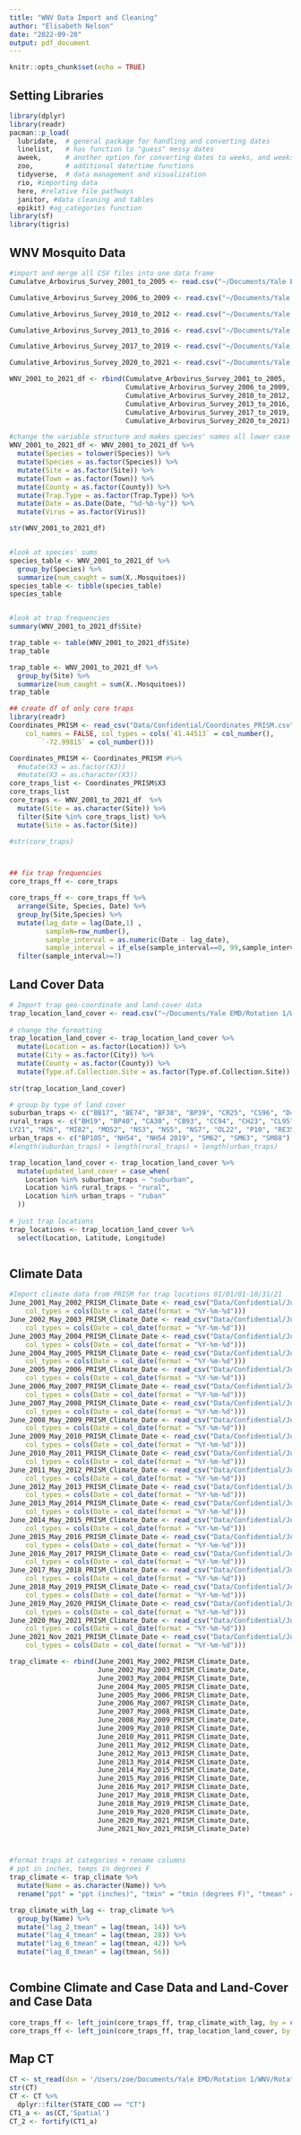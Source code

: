 ```yaml
---
title: "WNV Data Import and Cleaning"
author: "Elisabeth Nelson"
date: "2022-09-20"
output: pdf_document
---
```


```r
knitr::opts_chunk$set(echo = TRUE)
```

## Setting Libraries

```r
library(dplyr)
library(readr)
pacman::p_load(
  lubridate,  # general package for handling and converting dates  
  linelist,   # has function to "guess" messy dates
  aweek,      # another option for converting dates to weeks, and weeks to dates
  zoo,        # additional date/time functions
  tidyverse,  # data management and visualization  
  rio, #importing data
  here, #relative file pathways
  janitor, #data cleaning and tables
  epikit) #ag_categories function
library(sf)
library(tigris)

```

## WNV Mosquito Data


```r
#import and merge all CSV files into one data frame
Cumulatve_Arbovirus_Survey_2001_to_2005 <- read.csv("~/Documents/Yale EMD/Rotation 1/WNV/Rotation-1-WNV/Data/Confidential/mozzie data/Cumulative Arbovirus Survey 2001 to 2005 .csv", sep = ",", header = TRUE)

Cumulative_Arbovirus_Survey_2006_to_2009 <- read.csv("~/Documents/Yale EMD/Rotation 1/WNV/Rotation-1-WNV/Data/Confidential/mozzie data/Cumulative Arbovirus Survey 2006 to 2009.csv", sep = ",", header = TRUE)

Cumulative_Arbovirus_Survey_2010_to_2012 <- read.csv("~/Documents/Yale EMD/Rotation 1/WNV/Rotation-1-WNV/Data/Confidential/mozzie data/Cumulative Arbovirus Survey 2010 to 2012.csv", sep = ",", header = TRUE)

Cumulative_Arbovirus_Survey_2013_to_2016 <- read.csv("~/Documents/Yale EMD/Rotation 1/WNV/Rotation-1-WNV/Data/Confidential/mozzie data/Cumulative Arbovirus Survey 2013 to 2016.csv", sep = ",", header = TRUE)

Cumulative_Arbovirus_Survey_2017_to_2019 <- read.csv("~/Documents/Yale EMD/Rotation 1/WNV/Rotation-1-WNV/Data/Confidential/mozzie data/Cumulative Arbovirus Survey 2017 to 2019.csv", sep = ",", header = TRUE)

Cumulative_Arbovirus_Survey_2020_to_2021 <- read.csv("~/Documents/Yale EMD/Rotation 1/WNV/Rotation-1-WNV/Data/Confidential/mozzie data/Cumulative Arbovirus Survey 2020 to 2021.csv", sep = ",", header = TRUE)

WNV_2001_to_2021_df <- rbind(Cumulatve_Arbovirus_Survey_2001_to_2005, 
                             Cumulative_Arbovirus_Survey_2006_to_2009, 
                             Cumulative_Arbovirus_Survey_2010_to_2012, 
                             Cumulative_Arbovirus_Survey_2013_to_2016,  
                             Cumulative_Arbovirus_Survey_2017_to_2019, 
                             Cumulative_Arbovirus_Survey_2020_to_2021)

#change the variable structure and makes species' names all lower case
WNV_2001_to_2021_df <- WNV_2001_to_2021_df %>%
  mutate(Species = tolower(Species)) %>%
  mutate(Species = as.factor(Species)) %>%
  mutate(Site = as.factor(Site)) %>%
  mutate(Town = as.factor(Town)) %>%
  mutate(County = as.factor(County)) %>%
  mutate(Trap.Type = as.factor(Trap.Type)) %>%
  mutate(Date = as.Date(Date, "%d-%b-%y")) %>%
  mutate(Virus = as.factor(Virus)) 

str(WNV_2001_to_2021_df)


#look at species' sums
species_table <- WNV_2001_to_2021_df %>%
  group_by(Species) %>%
  summarize(num_caught = sum(X..Mosquitoes)) 
species_table <- tibble(species_table)
species_table


#look at trap frequencies 
summary(WNV_2001_to_2021_df$Site)

trap_table <- table(WNV_2001_to_2021_df$Site)
trap_table

trap_table <- WNV_2001_to_2021_df %>%
  group_by(Site) %>%
  summarize(num_caught = sum(X..Mosquitoes))
trap_table

## create df of only core traps
library(readr)
Coordinates_PRISM <- read_csv("Data/Confidential/Coordinates_PRISM.csv", 
    col_names = FALSE, col_types = cols(`41.44513` = col_number(), 
        `-72.99815` = col_number()))

Coordinates_PRISM <- Coordinates_PRISM #%>%
  #mutate(X3 = as.factor(X3))
  #mutate(X3 = as.character(X3))
core_traps_list <- Coordinates_PRISM$X3
core_traps_list
core_traps <- WNV_2001_to_2021_df  %>%
  mutate(Site = as.character(Site)) %>%
  filter(Site %in% core_traps_list) %>%
  mutate(Site = as.factor(Site))

#str(core_traps)



## fix trap frequencies
core_traps_ff <- core_traps

core_traps_ff <- core_traps_ff %>%
  arrange(Site, Species, Date) %>%
  group_by(Site,Species) %>%
  mutate(lag_date = lag(Date,1) ,
         sampleN=row_number(),
         sample_interval = as.numeric(Date - lag_date),
         sample_interval = if_else(sample_interval==0, 99,sample_interval)) %>%
  filter(sample_interval>=7)

```

## Land Cover Data


```r
# Import trap geo-coordinate and land-cover data 
trap_location_land_cover <- read.csv("~/Documents/Yale EMD/Rotation 1/WNV/Rotation-1-WNV/Data/Confidential/CT Location with Habitat Description.csv", sep = ",", header = TRUE)
  
# change the formatting
trap_location_land_cover <- trap_location_land_cover %>%
  mutate(Location = as.factor(Location)) %>%
  mutate(City = as.factor(City)) %>%
  mutate(County = as.factor(County)) %>%
  mutate(Type.of.Collection.Site = as.factor(Type.of.Collection.Site)) 
  
str(trap_location_land_cover)

# group by type of land cover
suburban_traps <- c("BB17", "BE74", "BF38", "BP39", "CR25", "CS96", "D41", "D42", "DB76", "E44", "EH43", "EL98", "FF31", "FF45", "G37", "GL77", "GR46", "GR47", "GR48", "GS99", "GU49", "HA78", "K27", "KL100", "MC80", "ME81", "MF51", "MF83", "MS102", "MV103", "N36", "NB55", "NC32", "NC53", "NEB84", "NG85",  "NO57", "NO58", "NS6", "NV56", "OR59", "RI34", "S2", "S94", "SA105", "SH60", "SO87", "ST64", "ST65", "SW86", "T16", "TR66", "WB90", "WE93", "WF20", "WG89", "WH104", "WK92", "WL14", "WN71", "WN72", "WO73", "WP69", "WP70", "WR91", "WT68")
rural_traps <- c("BH19", "BP40", "CA30", "CB93", "CC94", "CH23", "CL95", "CO29", "ED97", "FM18", "FR13", "H50", "HB107", "HD24", "HP97", "LD8", "LM28", "LY101", "	
LY21", "M26", "MI82", "MO52", "NS3", "NS5", "NS7", "OL22", "P10", "RE35", "S1", "SF15", "SP108", "SR109", "SS106", "TS110", "V9", "WD12", "WS111")
urban_traps <- c("BP105", "NH54", "NH54 2019", "SM62", "SM63", "SM88") 
#length(suburban_traps) + length(rural_traps) + length(urban_traps)

trap_location_land_cover <- trap_location_land_cover %>%
  mutate(updated_land_cover = case_when(
    Location %in% suburban_traps ~ "suburban", 
    Location %in% rural_traps ~ "rural", 
    Location %in% urban_traps ~ "ruban"
  )) 
  
# just trap locations
trap_locations <- trap_location_land_cover %>%
  select(Location, Latitude, Longitude)



```

## Climate Data

```r
#Import climate data from PRISM for trap locations 01/01/01-10/31/21
June_2001_May_2002_PRISM_Climate_Date <- read_csv("Data/Confidential/June 2001 - May 2002 PRISM Climate Date.csv", 
    col_types = cols(Date = col_date(format = "%Y-%m-%d")))
June_2002_May_2003_PRISM_Climate_Date <- read_csv("Data/Confidential/June 2002 - May 2003 PRISM Climate Data.csv", 
    col_types = cols(Date = col_date(format = "%Y-%m-%d")))
June_2003_May_2004_PRISM_Climate_Date <- read_csv("Data/Confidential/June 2003 - May 2004 PRISM Climate Data.csv", 
    col_types = cols(Date = col_date(format = "%Y-%m-%d")))
June_2004_May_2005_PRISM_Climate_Date <- read_csv("Data/Confidential/June 2004 - May 2005 PRISM Climate Data.csv", 
    col_types = cols(Date = col_date(format = "%Y-%m-%d")))
June_2005_May_2006_PRISM_Climate_Date <- read_csv("Data/Confidential/June 2005 - May 2006 PRISM Climate Data.csv", 
    col_types = cols(Date = col_date(format = "%Y-%m-%d")))
June_2006_May_2007_PRISM_Climate_Date <- read_csv("Data/Confidential/June 2006 - May 2007 PRISM Climate Data.csv", 
    col_types = cols(Date = col_date(format = "%Y-%m-%d")))
June_2007_May_2008_PRISM_Climate_Date <- read_csv("Data/Confidential/June 2007 - May 2008 PRISM Climate Data.csv", 
    col_types = cols(Date = col_date(format = "%Y-%m-%d")))
June_2008_May_2009_PRISM_Climate_Date <- read_csv("Data/Confidential/June 2008 - May 2009 PRISM Climate Data.csv", 
    col_types = cols(Date = col_date(format = "%Y-%m-%d")))
June_2009_May_2010_PRISM_Climate_Date <- read_csv("Data/Confidential/June 2009 - May 2010 PRISM Climate Data.csv", 
    col_types = cols(Date = col_date(format = "%Y-%m-%d")))
June_2010_May_2011_PRISM_Climate_Date <- read_csv("Data/Confidential/June 2010 - May 2011 PRISM Climate Data.csv", 
    col_types = cols(Date = col_date(format = "%Y-%m-%d")))
June_2011_May_2012_PRISM_Climate_Date <- read_csv("Data/Confidential/June 2011 - May 2012 PRISM Climate Data.csv", 
    col_types = cols(Date = col_date(format = "%Y-%m-%d")))
June_2012_May_2013_PRISM_Climate_Date <- read_csv("Data/Confidential/June 2013 - May 2012 PRISM Climate Data.csv", 
    col_types = cols(Date = col_date(format = "%Y-%m-%d")))
June_2013_May_2014_PRISM_Climate_Date <- read_csv("Data/Confidential/June 2013 - May 2014 PRISM Climate Data.csv", 
    col_types = cols(Date = col_date(format = "%Y-%m-%d")))
June_2014_May_2015_PRISM_Climate_Date <- read_csv("Data/Confidential/June 2014 - May 2015 PRISM Climate Data.csv", 
    col_types = cols(Date = col_date(format = "%Y-%m-%d")))
June_2015_May_2016_PRISM_Climate_Date <- read_csv("Data/Confidential/June 2015 - May 2016 PRISM Climate Data.csv", 
    col_types = cols(Date = col_date(format = "%Y-%m-%d")))
June_2016_May_2017_PRISM_Climate_Date <- read_csv("Data/Confidential/June 2016 - May 2017 PRISM Climate Data.csv", 
    col_types = cols(Date = col_date(format = "%Y-%m-%d")))
June_2017_May_2018_PRISM_Climate_Date <- read_csv("Data/Confidential/June 2017 - May 2018  PRISM Climate Data.csv", 
    col_types = cols(Date = col_date(format = "%Y-%m-%d")))
June_2018_May_2019_PRISM_Climate_Date <- read_csv("Data/Confidential/June 2018 - May 2019 PRISM Climate Data.csv", 
    col_types = cols(Date = col_date(format = "%Y-%m-%d")))
June_2019_May_2020_PRISM_Climate_Date <- read_csv("Data/Confidential/June 2019 - May 2020 PRISM Climate Data.csv", 
    col_types = cols(Date = col_date(format = "%Y-%m-%d")))
June_2020_May_2021_PRISM_Climate_Date <- read_csv("Data/Confidential/June 2020 - May 2021 PRISM Climate Data.csv", 
    col_types = cols(Date = col_date(format = "%Y-%m-%d")))
June_2021_Nov_2021_PRISM_Climate_Date <- read_csv("Data/Confidential/June 2021 - Nov 2021 PRISM Climate Data.csv", 
    col_types = cols(Date = col_date(format = "%Y-%m-%d")))

trap_climate <- rbind(June_2001_May_2002_PRISM_Climate_Date, 
                      June_2002_May_2003_PRISM_Climate_Date, 
                      June_2003_May_2004_PRISM_Climate_Date, 
                      June_2004_May_2005_PRISM_Climate_Date, 
                      June_2005_May_2006_PRISM_Climate_Date, 
                      June_2006_May_2007_PRISM_Climate_Date, 
                      June_2007_May_2008_PRISM_Climate_Date, 
                      June_2008_May_2009_PRISM_Climate_Date,
                      June_2009_May_2010_PRISM_Climate_Date, 
                      June_2010_May_2011_PRISM_Climate_Date, 
                      June_2011_May_2012_PRISM_Climate_Date, 
                      June_2012_May_2013_PRISM_Climate_Date, 
                      June_2013_May_2014_PRISM_Climate_Date, 
                      June_2014_May_2015_PRISM_Climate_Date, 
                      June_2015_May_2016_PRISM_Climate_Date, 
                      June_2016_May_2017_PRISM_Climate_Date,
                      June_2017_May_2018_PRISM_Climate_Date, 
                      June_2018_May_2019_PRISM_Climate_Date, 
                      June_2019_May_2020_PRISM_Climate_Date, 
                      June_2020_May_2021_PRISM_Climate_Date, 
                      June_2021_Nov_2021_PRISM_Climate_Date)



#format traps at categories + rename columns 
# ppt in inches, temps in degrees F
trap_climate <- trap_climate %>%
  mutate(Name = as.character(Name)) %>%
  rename("ppt" = "ppt (inches)", "tmin" = "tmin (degrees F)", "tmean" = "tmean (degrees F)", "tmax" = "tmax (degrees F)", "tdmean" = "tdmean (degrees F)") 

trap_climate_with_lag <- trap_climate %>%
  group_by(Name) %>%
  mutate("lag_2_tmean" = lag(tmean, 14)) %>%
  mutate("lag_4_tmean" = lag(tmean, 28)) %>%
  mutate("lag_6_tmean" = lag(tmean, 42)) %>%
  mutate("lag_8_tmean" = lag(tmean, 56))



```


## Combine Climate and Case Data and Land-Cover and Case Data
```r

core_traps_ff <- left_join(core_traps_ff, trap_climate_with_lag, by = c("Site" = "Name", "Date" = "Date"), na.rm = TRUE)
core_traps_ff <- left_join(core_traps_ff, trap_location_land_cover, by = c("Site" = "Location"))

```


## Map CT
```r
CT <- st_read(dsn = '/Users/zoe/Documents/Yale EMD/Rotation 1/WNV/Rotation-1-WNV/Data/Connecticut_and_Vicinity_Town_Boundary_Set/CT_Vicinity_Town_Polygon.shp')
str(CT)
CT <- CT %>%
  dplyr::filter(STATE_COD == "CT")
CT1_a <- as(CT,'Spatial')
CT_2 <- fortify(CT1_a)
```

